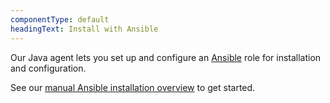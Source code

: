```yaml
---
componentType: default
headingText: Install with Ansible
---
```


Our Java agent lets you set up and configure an [Ansible](https://docs.ansible.com/ansible/latest/installation_guide/intro_installation.html) role for installation and configuration.

See our [manual Ansible installation overview](/docs/apm/agents/java-agent/additional-installation/install-new-relic-java-agent-ansible) to get started.